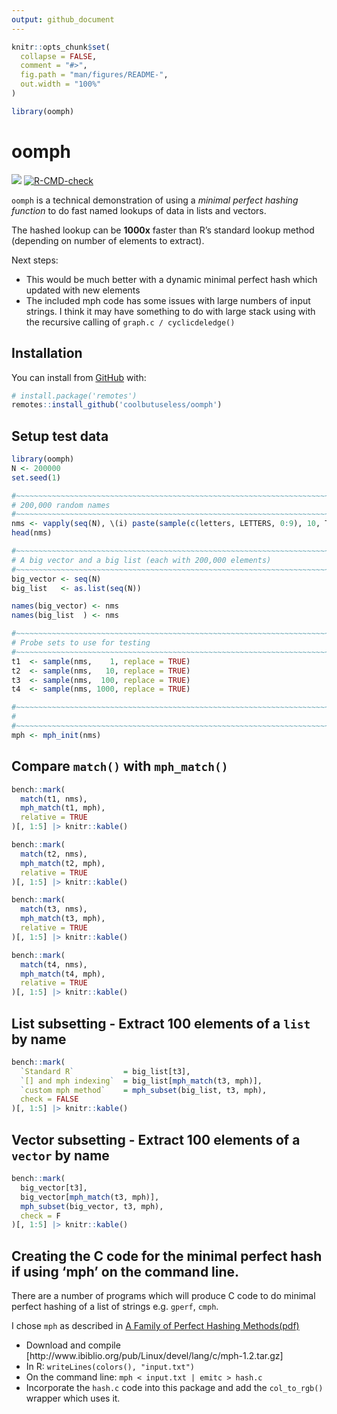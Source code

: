 ```yaml
---
output: github_document
---
```


<!-- README.md is generated from README.Rmd. Please edit that file -->

```r
knitr::opts_chunk$set(
  collapse = FALSE,
  comment = "#>",
  fig.path = "man/figures/README-",
  out.width = "100%"
)

library(oomph)
```

# oomph

<!-- badges: start -->
![](https://img.shields.io/badge/cool-useless-green.svg)
[![R-CMD-check](https://github.com/coolbutuseless/oomph-dev/actions/workflows/R-CMD-check.yaml/badge.svg)](https://github.com/coolbutuseless/oomph-dev/actions/workflows/R-CMD-check.yaml)
<!-- badges: end -->

`oomph` is a technical demonstration of using a *minimal perfect hashing function* to do
fast named lookups of data in lists and vectors.

The hashed lookup can be **1000x** faster than R's standard lookup method (depending on 
number of elements to extract).

Next steps:

* This would be much better with a dynamic minimal perfect hash which updated
  with new elements
* The included mph code has some issues with large numbers of input strings.
  I think it may have something to do with large stack using with the
  recursive calling of `graph.c / cyclicdeledge()`


## Installation

You can install from [GitHub](https://github.com/coolbutuseless/oomph) with:

``` r
# install.package('remotes')
remotes::install_github('coolbutuseless/oomph')
```

## Setup test data


```r
library(oomph)
N <- 200000
set.seed(1)

#~~~~~~~~~~~~~~~~~~~~~~~~~~~~~~~~~~~~~~~~~~~~~~~~~~~~~~~~~~~~~~~~~~~~~~~~~~~~
# 200,000 random names
#~~~~~~~~~~~~~~~~~~~~~~~~~~~~~~~~~~~~~~~~~~~~~~~~~~~~~~~~~~~~~~~~~~~~~~~~~~~~
nms <- vapply(seq(N), \(i) paste(sample(c(letters, LETTERS, 0:9), 10, T), collapse = ""), character(1))
head(nms)

#~~~~~~~~~~~~~~~~~~~~~~~~~~~~~~~~~~~~~~~~~~~~~~~~~~~~~~~~~~~~~~~~~~~~~~~~~~~~
# A big vector and a big list (each with 200,000 elements)
#~~~~~~~~~~~~~~~~~~~~~~~~~~~~~~~~~~~~~~~~~~~~~~~~~~~~~~~~~~~~~~~~~~~~~~~~~~~~
big_vector <- seq(N)
big_list   <- as.list(seq(N))

names(big_vector) <- nms
names(big_list  ) <- nms

#~~~~~~~~~~~~~~~~~~~~~~~~~~~~~~~~~~~~~~~~~~~~~~~~~~~~~~~~~~~~~~~~~~~~~~~~~~~~
# Probe sets to use for testing
#~~~~~~~~~~~~~~~~~~~~~~~~~~~~~~~~~~~~~~~~~~~~~~~~~~~~~~~~~~~~~~~~~~~~~~~~~~~~
t1  <- sample(nms,    1, replace = TRUE)
t2  <- sample(nms,   10, replace = TRUE)
t3  <- sample(nms,  100, replace = TRUE)
t4  <- sample(nms, 1000, replace = TRUE)

#~~~~~~~~~~~~~~~~~~~~~~~~~~~~~~~~~~~~~~~~~~~~~~~~~~~~~~~~~~~~~~~~~~~~~~~~~~~~
# 
#~~~~~~~~~~~~~~~~~~~~~~~~~~~~~~~~~~~~~~~~~~~~~~~~~~~~~~~~~~~~~~~~~~~~~~~~~~~~
mph <- mph_init(nms)
```


## Compare `match()` with `mph_match()`


```r
bench::mark(
  match(t1, nms),
  mph_match(t1, mph),
  relative = TRUE
)[, 1:5] |> knitr::kable()

bench::mark(
  match(t2, nms),
  mph_match(t2, mph),
  relative = TRUE
)[, 1:5] |> knitr::kable()

bench::mark(
  match(t3, nms),
  mph_match(t3, mph),
  relative = TRUE
)[, 1:5] |> knitr::kable()

bench::mark(
  match(t4, nms),
  mph_match(t4, mph),
  relative = TRUE
)[, 1:5] |> knitr::kable()
```



## List subsetting - Extract 100 elements of a `list` by name

```r
bench::mark(
  `Standard R`           = big_list[t3],
  `[] and mph indexing`  = big_list[mph_match(t3, mph)],
  `custom mph method`    = mph_subset(big_list, t3, mph),
  check = FALSE
)[, 1:5] |> knitr::kable()
```



## Vector subsetting - Extract 100 elements of a `vector` by name

```r
bench::mark(
  big_vector[t3],
  big_vector[mph_match(t3, mph)],
  mph_subset(big_vector, t3, mph),
  check = F
)[, 1:5] |> knitr::kable()
```



## Creating the C code for the minimal perfect hash if using 'mph' on the command line.

There are a number of programs which will produce C code to
do minimal perfect hashing of a list of strings e.g. `gperf`, `cmph`.

I chose `mph` as described in [A Family of Perfect Hashing Methods(pdf)](https://staff.itee.uq.edu.au/havas/TR0242.pdf)

* Download and compile [http://www.ibiblio.org/pub/Linux/devel/lang/c/mph-1.2.tar.gz]
* In R: `writeLines(colors(), "input.txt")`
* On the command line:  `mph < input.txt | emitc > hash.c`
* Incorporate the `hash.c` code into this package and add the `col_to_rgb()` wrapper
  which uses it.



